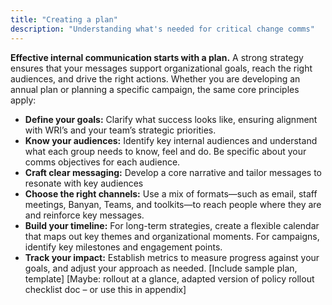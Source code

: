 ```yaml
---
title: "Creating a plan"
description: "Understanding what's needed for critical change comms"
---
```


**Effective internal communication starts with a plan.** A strong strategy ensures that your messages support organizational goals, reach the right audiences, and drive the right actions. Whether you are developing an annual plan or planning a specific campaign, the same core principles apply:
- **Define your goals:** Clarify what success looks like, ensuring alignment with WRI’s and your team’s strategic priorities. 
- **Know your audiences:** Identify key internal audiences and understand what each group needs to know, feel and do. Be specific about your comms objectives for each audience.
- **Craft clear messaging:** Develop a core narrative and tailor messages to resonate with key audiences
- **Choose the right channels:** Use a mix of formats—such as email, staff meetings, Banyan, Teams, and toolkits—to reach people where they are and reinforce key messages.
- **Build your timeline:** For long-term strategies, create a flexible calendar that maps out key themes and organizational moments. For campaigns, identify key milestones and engagement points.
- **Track your impact:** Establish metrics to measure progress against your goals, and adjust your approach as needed.
[Include sample plan, template] 
[Maybe: rollout at a glance, adapted version of policy rollout checklist doc – or use this in appendix] 

